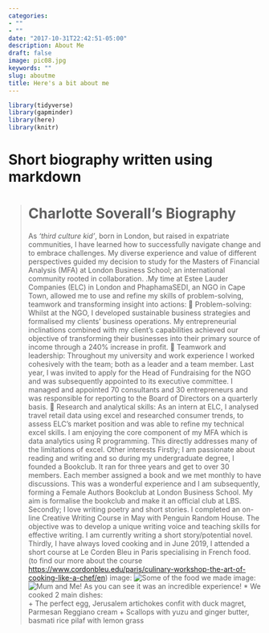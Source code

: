 ```yaml
---
categories:
- ""
- ""
date: "2017-10-31T22:42:51-05:00"
description: About Me
draft: false
image: pic08.jpg
keywords: ""
slug: aboutme
title: Here's a bit about me
---
```



```r
library(tidyverse)  
library(gapminder)  
library(here)
library(knitr)
```

# Short biography written using markdown

> # Charlotte Soverall's Biography 
As  *‘third culture kid’*, born in London, but raised in expatriate communities, I have learned how to successfully navigate change and to embrace challenges. My diverse experience and value of different perspectives guided my decision to study for the Masters of Financial Analysis (MFA) at London Business School; an international community rooted in collaboration.
.My time at Estee Lauder Companies (ELC) in London and PhaphamaSEDI, an NGO in Cape Town, allowed me to use and refine my skills of problem-solving, teamwork and transforming insight into actions: 
	Problem-solving: Whilst at the NGO, I developed sustainable business strategies and formalised my clients’ business operations. My entrepreneurial inclinations combined with my client’s capabilities achieved our objective of transforming their businesses into their primary source of income through a 240% increase in profit. 
	Teamwork and leadership: Throughout my university and work experience I worked cohesively with the team; both as a leader and a team member. Last year, I was invited to apply for the Head of Fundraising for the NGO and was subsequently appointed to its executive committee. I managed and appointed 70 consultants and 30 entrepreneurs and was responsible for reporting to the Board of Directors on a quarterly basis. 
	Research and analytical skills: As an intern at ELC, I analysed travel retail data using excel and researched consumer trends, to assess ELC’s market position and was able to refine my technical excel skills. I am enjoying the core component of my MFA which is data analytics using R programming. This directly addresses many of the limitations of excel.
Other interests
Firstly; I am passionate about reading and writing and so during my undergraduate degree, I founded a Bookclub. It ran for three years and get to over 30 members. Each member assigned a book and we met monthly to have discussions. This was a wonderful experience and I am subsequently, forming a Female Authors Bookclub at London Business School. My aim is formalise the bookclub and make it an official club at LBS.
Secondly; I love writing poetry and short stories. I completed an on-line Creative Writing Course in May with Penguin Random House. The objective was to develop a unique writing voice and teaching skills for effective writing. I am currently writing a short story/potential novel.
Thirdly, I have always loved cooking and in June 2019, I attended a short course at Le Corden Bleu in Paris specialising in French food. (to find our more about the course <https://www.cordonbleu.edu/paris/culinary-workshop-the-art-of-cooking-like-a-chef/en>) 
image: ![Some of the food we made](Data/IMG_6146.jpg) image: ![Mum and Me!](Data/IMG_6149.jpg)
As you can see it was an incredible experience!
* We cooked 2 main dishes:  
  + The perfect egg, Jerusalem artichokes confit with duck magret, Parmesan Reggiano cream 
  + Scallops with yuzu and ginger butter, basmati rice pilaf with lemon grass

